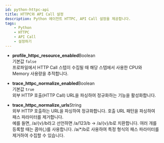 ```yaml
---
id: python-httpc-api
title: HTTPC와 API Call 설정
description: Python 에이전트 HTTPC, API Call 설정을 제공합니다.
tags:
    - Python
    - HTTPC
    - API Call
    - 설정하기
---
```


* **profile_httpc_resource_enabled**<span class='type'>Boolean</span><br/>
    기본값 `false`<br/>
    프로파일에서 HTTP Call 스텝이 수집될 때 해당 스텝에서 사용한 CPU와 Memory 사용량을 추적합니다.

* **trace_httpc_normalize_enabled**<span class='type'>Boolean</span><br/>
    기본값 `true`<br/>
    외부 HTTP 호출(HTTP Call) URL을 파싱하여 정규화하는 기능을 활성화합니다. 

* **trace_httpc_normalize_urls**<span class='type'>String</span><br/>
    외부 HTTP 호출하는 URL을 파싱하여 정규화합니다. 호출 URL 패턴을 파싱하여 패스 파라미터를 제거합니다.  
    예를 들면, /a/{v}/b라고 선언하면 /a/123/b → /a/{v}/b로 치환합니다. 여러 개를 등록할 때는 콤마(*,*)를 사용합니다. /a/*/b로 사용하여 특정 형식의 패스 파라미터를 제거하여 수집할 수 있습니다.      